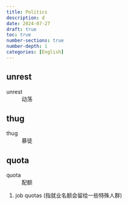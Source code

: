 ```yaml
---
title: Politics
description: d
date: 2024-07-27
draft: true
toc: true
number-sections: true
number-depth: 1
categories: [English]
---
```


## unrest

unrest
: 动荡


## thug

thug
: 暴徒

## quota

quota
: 配额

1. job quotas (指就业名额会留给一些特殊人群)
